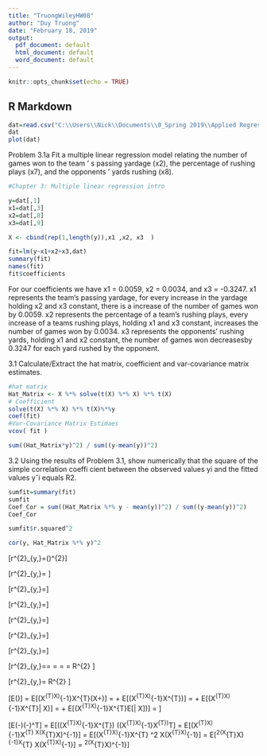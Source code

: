---
title: "TruongWileyHW08"
author: "Duy Truong"
date: "February 18, 2019"
output:
  pdf_document: default
  html_document: default
  word_document: default
---

```{r setup, include=FALSE}
knitr::opts_chunk$set(echo = TRUE)
```

## R Markdown
```{r}
dat=read.csv("C:\\Users\\Nick\\Documents\\0_Spring 2019\\Applied Regression\\Labs_HW\\Data_Sets\\B1.csv", header = T)
dat
plot(dat)
```

Problem 3.1a
Fit a multiple linear regression model relating the number of games won
to the team ’ s passing yardage (x2), the percentage of rushing plays (x7), and
the opponents ’ yards rushing (x8).
```{r, echo = FALSE}
#Chapter 3: Multiple linear regression intro

y=dat[,1]
x1=dat[,3]
x2=dat[,8]
x3=dat[,9]

X <- cbind(rep(1,length(y)),x1 ,x2, x3  ) 

fit=lm(y~x1+x2+x3,dat)
summary(fit)
names(fit)
fit$coefficients
```

For our coefficients we have x1 = 0.0059, x2 = 0.0034, and x3 = -0.3247. x1 represents the team's passing yardage, for every increase in the yardage holding x2 and x3 constant, there is a increase of the number of games won by 0.0059. x2 represents the percentage of a team's rushing plays, every increase of a teams rushing plays, holding x1 and x3 constant, increases the number of games won by 0.0034. x3 represents the opponents' rushing yards, holding x1 and x2 constant, the number of games won decreasesby 0.3247 for each yard rushed by the opponent.


3.1 Calculate/Extract the hat matrix, coefficient and var-covariance matrix estimates.

```{r}
#hat matrix
Hat_Matrix <- X %*% solve(t(X) %*% X) %*% t(X)
# Coefficient
solve(t(X) %*% X) %*% t(X)%*%y
coef(fit)
#Var-Covariance Matrix Estimaes
vcov( fit )

sum((Hat_Matrix*y)^2) / sum((y-mean(y))^2)
```


3.2 Using the results of Problem 3.1, show numerically that the square of the
simple correlation coeffi cient between the observed values yi and the fitted
values yˆi equals R2.

```{r, echo = FALSE}

sumfit=summary(fit)
sumfit
Coef_Cor = sum((Hat_Matrix %*% y - mean(y))^2) / sum((y-mean(y))^2)
Coef_Cor

sumfit$r.squared^2

cor(y, Hat_Matrix %*% y)^2


```

\[r^{2}_{y,\hat{y}}=\left(\frac{Cov(y,\hat{y})}{\sqrt[2]{Var(y)Var(\hat{y}) }}\right)^{2}\]

\[r^{2}_{y,\hat{y}}=\frac{Cov(y,\hat{y})}{\sqrt[2]{Var(y)Var(\hat{y}) }} \frac{Cov(y,\hat{y})}{\sqrt[2]{Var(y)Var(\hat{y}) }}\]

\[r^{2}_{y,\hat{y}}=\frac{Cov(y,\hat{y}) Cov(y,\hat{y})}{Var(y)Var(\hat{y}) }\]

\[r^{2}_{y,\hat{y}}=\frac{Cov(\hat{y}+e,\hat{y})Cov(\hat{y}+e,\hat{y})}{Var(y)Var(\hat{y}) }\]

\[r^{2}_{y,\hat{y}}=\frac{\left(Cov(\hat{y},\hat{y})+ Cov(\hat{y},e) \right) \left(Cov(\hat{y},\hat{y})+ Cov(\hat{y},e) \right) }{Var(y)Var(\hat{y}) }\]

\[r^{2}_{y,\hat{y}}=\frac{Cov(\hat{y},\hat{y})Cov(\hat{y},\hat{y})}{Var(y)Var(\hat{y}) }\]

\[r^{2}_{y,\hat{y}}=\frac{Var(\hat{y}) Var(\hat{y})}{Var(y)Var(\hat{y}) }\]

\[r^{2}_{y,\hat{y}}=\frac{Var(\hat{y}) }{Var(y) }= \frac{\frac{1}{n} \sum_i^N (\hat{y_i} - \bar{\hat{y}})^2}{\frac{1}{n} \sum_i^N (y_i - \bar{y})^2} = \frac{\sum_i^N (\hat{y_i} - \bar{\hat{y}})^2}{\sum_i^N (y_i - \bar{y})^2} = \frac{ESS}{TSS} = R^{2} \]

\[r^{2}_{y,\hat{y}}= R^{2} \]



\[E(\hat{\beta })] 
= E[(X^{T}X)^{-1}X^{T}(X\beta +\varepsilon )] 
= \beta + E[(X^{T}X)^{-1}X^{T}\varepsilon )] 
= \beta + E[(X^{T}X)^{-1}X^{T}\varepsilon | X)] 
= \beta + E[(X^{T}X)^{-1}X^{T}E[\varepsilon | X])] 
= \beta\]

\[E(\hat{\beta }-\beta )(\hat{\beta }-\beta )^T] 
= E[((X^{T}X)^{-1}X^{T}\varepsilon) ((X^{T}X)^{-1}X^{T}\varepsilon)^T] 
= E[(X^{T}X)^{-1}X^{T}\varepsilon \varepsilon\ X(X^{T}X)^{-1}] 
= E[(X^{T}X)^{-1}X^{T} \sigma ^2 X(X^{T}X)^{-1}] 
= E[\sigma ^2(X^{T}X)^{-1}X^{T} X(X^{T}X)^{-1}] 
= \sigma ^2(X^{T}X)^{-1}\]


